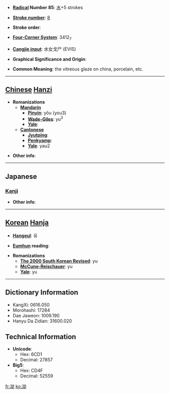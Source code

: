 * '''[[Wiktionary:Chinese radical index| Radical]] Number 85''': [[Wiktionary:Chinese radical index 水|水]]+5 strokes

* '''[[Wiktionary:Chinese total strokes index|Stroke number]]''': [[Wiktionary:Chinese total strokes index 8|8]]

* '''Stroke order''': 

* '''[[Wiktionary:Chinese four corner index|Four-Corner System]]''': 3412<sub>7</sub>

* '''[[Wiktionary:Chinese Cangjie index|Cangjie input]]''': 水女戈尸 (EVIS)

* '''Graphical Significance and Origin''': 

* '''Common Meaning''': the vitreous glaze on china, porcelain, etc.

----

== [[Chinese]] [[Hanzi]] ==

* '''Romanizations'''
** '''[[Mandarin]]'''
*** '''[[Pinyin]]''': yǒu (you3)
*** '''[[Wade-Giles]]''': yu<sup>3</sup>
*** '''[[Yale]]''': 
** '''[[Cantonese]]'''
*** '''[[Jyutping]]''':
*** '''[[Penkyamp]]''': 
*** '''[[Yale]]''': yau2

* '''Other info''': 

----

==Japanese==
===[[Kanji]]===
{{kanji|on readings=[[ゆう]] (yū), [[ゆ]] (yu)
|kun readings=[[くろい]] (kuroi)
}}

* '''Other info''':  

----

== [[Korean]] [[Hanja]] ==

* '''[[Hangeul]]''': 유

* '''[[Eumhun]] reading''': 

* '''Romanizations'''
** '''[[The 2000 South Korean Revised Romanization|The 2000 South Korean Revised]]''': yu
** '''[[McCune-Reischauer]]''': yu
** '''[[Yale]]''': yu

----

== Dictionary Information ==

* KangXi: 0616.050
* Morohashi: 17284
* Dae Jaweon: 1009.190
* Hanyu Da Zidian: 31600.020

== Technical Information ==

* '''Unicode''':
** Hex: 6CD1
** Decimal: 27857
* '''Big5''':
** Hex: CD4F
** Decimal: 52559

[[fr:泑]]
[[ko:泑]]